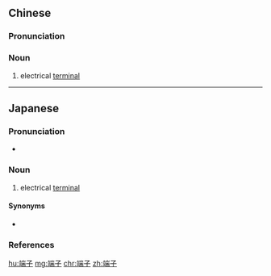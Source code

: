 ==Chinese==
{{zh-forms}}

===Pronunciation===
{{zh-pron
|m=duānzi
|c=dyun1 zi2
|cat=n
}}

===Noun===
{{zh-noun}}

# electrical [[terminal]]

----

==Japanese==
{{ja-kanjitab|たん|し|yomi=o}}

===Pronunciation===
* {{ja-pron|たんし|y=o|acc=1|acc_ref=NHK}}

===Noun===
{{ja-noun|たんし}}

# electrical [[terminal]]

====Synonyms====
* {{ja-r|ターミナル}}

===References===
<references/>

[[hu:端子]]
[[mg:端子]]
[[chr:端子]]
[[zh:端子]]
